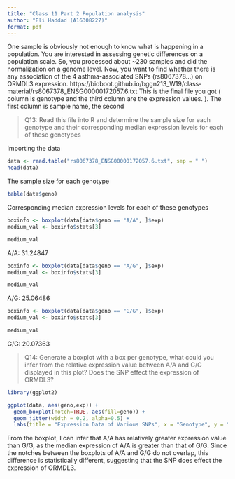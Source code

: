 ```yaml
---
title: "Class 11 Part 2 Population analysis"
author: "Eli Haddad (A16308227)"
format: pdf
---
```


One sample is obviously not enough to know what is happening in a population. You are
interested in assessing genetic differences on a population scale. So, you processed about
~230 samples and did the normalization on a genome level. Now, you want to find whether
there is any association of the 4 asthma-associated SNPs (rs8067378...) on ORMDL3
expression.
https://bioboot.github.io/bggn213_W19/class- material/rs8067378_ENSG00000172057.6.txt
This is the final file you got (
column is genotype and the third column are the expression values.
). The first column is sample name, the second

> Q13: Read this file into R and determine the sample size for each genotype and their
corresponding median expression levels for each of these genotypes

Importing the data
```r
data <- read.table("rs8067378_ENSG00000172057.6.txt", sep = " ")
head(data)

```
The sample size for each genotype

```r
table(data$geno)
```

Corresponding median expression levels for each of these genotypes

```r
boxinfo <- boxplot(data[data$geno == "A/A", ]$exp)
medium_val <- boxinfo$stats[3]

medium_val

```

A/A: 31.24847

```r
boxinfo <- boxplot(data[data$geno == "A/G", ]$exp)
medium_val <- boxinfo$stats[3]

medium_val
```


A/G: 25.06486


```r
boxinfo <- boxplot(data[data$geno == "G/G", ]$exp)
medium_val <- boxinfo$stats[3]

medium_val
```


G/G: 20.07363


> Q14: Generate a boxplot with a box per genotype, what could you infer from the relative
expression value between A/A and G/G displayed in this plot? Does the SNP effect the
expression of ORMDL3? 

```r
library(ggplot2)

ggplot(data, aes(geno,exp)) +
  geom_boxplot(notch=TRUE, aes(fill=geno)) + 
  geom_jitter(width = 0.2, alpha=0.5) +
  labs(title = "Expression Data of Various SNPs", x = "Genotype", y = "Expression")


```

From the boxplot, I can infer that A/A has relatively greater expression value than G/G, as the median expression of A/A is greater than that of G/G. Since the notches between the boxplots of A/A and G/G do not overlap, this difference is statistically different, suggesting that the SNP does effect the expression of ORMDL3.


